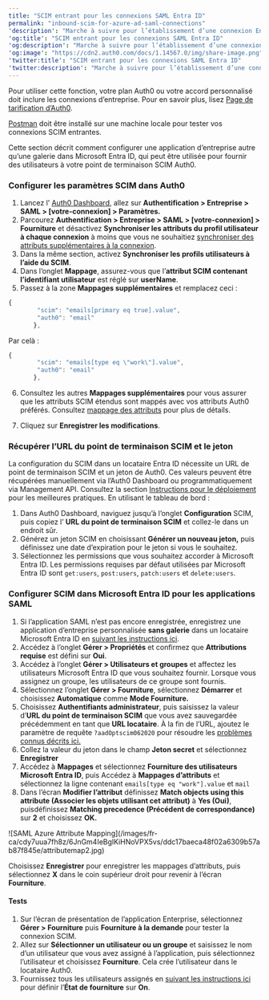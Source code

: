 ```yaml
---
title: "SCIM entrant pour les connexions SAML Entra ID"
permalink: "inbound-scim-for-azure-ad-saml-connections"
'description': "Marche à suivre pour l’établissement d’une connexion Entra via SAML SCIM"
'og:title': "SCIM entrant pour les connexions SAML Entra ID"
'og:description': "Marche à suivre pour l’établissement d’une connexion Entra via SAML SCIM"
'og:image': "https://cdn2.auth0.com/docs/1.14567.0/img/share-image.png"
'twitter:title': "SCIM entrant pour les connexions SAML Entra ID"
'twitter:description': "Marche à suivre pour l’établissement d’une connexion Entra via SAML SCIM"
---
```


<Card title="Avant de commencer">

Pour utiliser cette fonction, votre plan Auth0 ou votre accord personnalisé doit inclure les connexions d’entreprise. Pour en savoir plus, lisez [Page de tarification d’Auth0](https://auth0.com/pricing).

[Postman](https://www.postman.com/downloads/) doit être installé sur une machine locale pour tester vos connexions SCIM entrantes.

</Card>

Cette section décrit comment configurer une application d’entreprise autre qu’une galerie dans Microsoft Entra ID, qui peut être utilisée pour fournir des utilisateurs à votre point de terminaison SCIM Auth0.

### Configurer les paramètres SCIM dans Auth0

1. Lancez l’ [Auth0 Dashboard](https://manage.auth0.com/#/), allez sur  **Authentification > Entreprise > SAML > [votre-connexion] > Paramètres.**
2. Parcourez **Authentification > Entreprise > SAML > [votre-connexion] > Fourniture** et désactivez **Synchroniser les attributs du profil utilisateur à chaque connexion** à moins que vous ne souhaitiez [synchroniser des attributs supplémentaires à la connexion](/docs/fr-ca/authenticate/protocols/scim/configure-inbound-scim).
3. Dans la même section, activez **Synchroniser les profils utilisateurs à l’aide du SCIM**.
4. Dans l’onglet **Mappage**, assurez-vous que l’**attribut SCIM contenant l’identifiant utilisateur** est réglé sur **userName**.
5. Passez à la zone **Mappages supplémentaires** et remplacez ceci :

```javascript lines
{
		"scim": "emails[primary eq true].value",
		"auth0": "email"
	   },
```

Par celà :

```javascript lines
{
		"scim": "emails[type eq \"work\"].value",
		"auth0": "email"
	   },
```

6. Consultez les autres **Mappages supplémentaires** pour vous assurer que les attributs SCIM étendus sont mappés avec vos attributs Auth0 préférés. Consultez [mappage des attributs](/docs/fr-ca/authenticate/protocols/scim/configure-inbound-scim#attribute-mapping) pour plus de détails.

7. Cliquez sur **Enregistrer les modifications**.

### Récupérer l’URL du point de terminaison SCIM et le jeton

La configuration du SCIM dans un locataire Entra ID nécessite un URL de point de terminaison SCIM et un jeton de Auth0. Ces valeurs peuvent être récupérées manuellement via l’<Tooltip href="/docs/fr-ca/glossary?term=auth0-dashboard" tip="Auth0 Dashboard
Principal produit d’Auth0 pour configurer vos services." cta="Voir le glossaire">Auth0 Dashboard</Tooltip> ou programmatiquement via <Tooltip href="/docs/fr-ca/glossary?term=management-api" tip="Management API
Un produit permettant aux clients d’effectuer des tâches administratives." cta="Voir le glossaire">Management API</Tooltip>. Consultez la section [Instructions pour le déploiement](/docs/fr-ca/authenticate/protocols/scim/configure-inbound-scim#deployment-guidelines) pour les meilleures pratiques. En utilisant le tableau de bord :

1. Dans Auth0 Dashboard, naviguez jusqu’à l’onglet **Configuration** SCIM, puis copiez l’ **URL du point de terminaison SCIM** et collez-le dans un endroit sûr.
2. Générez un jeton SCIM en choisissant **Générer un nouveau jeton,** puis définissez une date d’expiration pour le jeton si vous le souhaitez.
3. Sélectionnez les permissions que vous souhaitez accorder à Microsoft Entra ID. Les permissions requises par défaut utilisées par Microsoft Entra ID sont `get:users`, `post:users`, `patch:users` et `delete:users`.

### Configurer SCIM dans Microsoft Entra ID pour les applications SAML

1. Si l’application SAML n’est pas encore enregistrée, enregistrez une application d’entreprise personnalisée **sans galerie** dans un locataire Microsoft Entra ID en [suivant les instructions ici](https://community.auth0.com/t/setting-up-azure-ad-as-saml-enterprise-connection/87829).
2. Accédez à l’onglet **Gérer > Propriétés**  et confirmez que **Attributions requise** est défini sur **Oui**.
3. Accédez à l’onglet **Gérer > Utilisateurs et groupes** et affectez les utilisateurs Microsoft Entra ID que vous souhaitez fournir. Lorsque vous assignez un groupe, les utilisateurs de ce groupe sont fournis.
4. Sélectionnez l’onglet **Gérer > Fourniture**, sélectionnez **Démarrer** et choisissez **Automatique** comme **Mode Fourniture.**
5. Choisissez **Authentifiants administrateur**, puis saisissez la valeur d’**URL du point de terminaison SCIM** que vous avez sauvegardée précédemment en tant que **URL locataire**. À la fin de l’URL, ajoutez le paramètre de requête `?aadOptscim062020` pour résoudre les [problèmes connus décrits ici.](https://learn.microsoft.com/en-us/azure/active-directory/app-provisioning/application-provisioning-config-problem-scim-compatibility)
6. Collez la valeur du jeton dans le champ **Jeton secret** et sélectionnez **Enregistrer**
7. Accédez à **Mappages** et sélectionnez **Fourniture des utilisateurs Microsoft Entra ID**, puis Accédez à **Mappages d’attributs** et sélectionnez la ligne contenant `emails[type eq "work"].value` et `mail`
8. Dans l’écran **Modifier l’attribut**  définissez **Match objects using this attribute (Associer les objets utilisant cet attribut)** à **Yes (Oui)**, puisdéfinissez **Matching precedence (Précédent de correspondance)** sur **2** et choisissez **OK.**

<Frame>![SAML Azure Attribute Mapping](/images/fr-ca/cdy7uua7fh8z/6JnGm4IeBglKiHNoVPX5vs/ddc17baeca48f02a6309b57ab87f845e/attributemap2.jpg)</Frame>

Choisissez **Enregistrer** pour enregistrer les mappages d’attributs, puis sélectionnez **X** dans le coin supérieur droit pour revenir à l’écran **Fourniture**.

#### Tests

1. Sur l’écran de présentation de l’application Enterprise, sélectionnez **Gérer > Fourniture** puis **Fourniture à la demande** pour tester la connexion SCIM.
2. Allez sur **Sélectionner un utilisateur ou un groupe** et saisissez le nom d’un utilisateur que vous avez assigné à l’application, puis sélectionnez l’utilisateur et choisissez **Fourniture**. Cela crée l’utilisateur dans le locataire Auth0.
3. Fournissez tous les utilisateurs assignés en [suivant les instructions ici](https://learn.microsoft.com/en-us/entra/identity/app-provisioning/configure-automatic-user-provisioning-portal#provisioning-status) pour définir l’**État de fourniture** sur **On**.